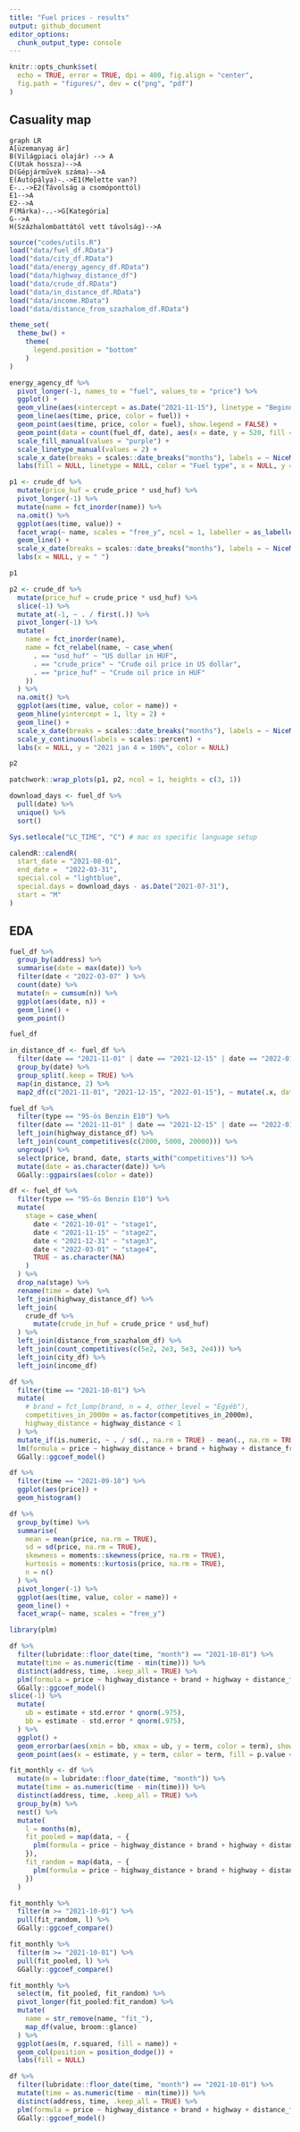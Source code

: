 ```yaml
---
title: "Fuel prices - results"
output: github_document
editor_options: 
  chunk_output_type: console
---
```


```r
knitr::opts_chunk$set(
  echo = TRUE, error = TRUE, dpi = 400, fig.align = "center",
  fig.path = "figures/", dev = c("png", "pdf")
)
```

## Casuality map

```mermaid
graph LR
A[üzemanyag ár]
B(Világpiaci olajár) --> A
C(Utak hossza)-->A
D(Gépjárművek száma)-->A
E(Autópálya)-.->E1(Melette van?)
E-..->E2(Távolság a csomóponttól)
E1-->A
E2-->A
F(Márka)-..->G[Kategória]
G-->A
H(Százhalombattától vett távolság)-->A
```

```r
source("codes/utils.R")
load("data/fuel_df.RData")
load("data/city_df.RData")
load("data/energy_agency_df.RData")
load("data/highway_distance_df")
load("data/crude_df.RData")
load("data/in_distance_df.RData")
load("data/income.RData")
load("data/distance_from_szazhalom_df.RData")

theme_set(
  theme_bw() + 
    theme(
      legend.position = "bottom"
    )
)
```


```r
energy_agency_df %>% 
  pivot_longer(-1, names_to = "fuel", values_to = "price") %>% 
  ggplot() + 
  geom_vline(aes(xintercept = as.Date("2021-11-15"), linetype = "Beginning of price control (2021-11-15)"), color = "orange", size = 1.5) +
  geom_line(aes(time, price, color = fuel)) +
  geom_point(aes(time, price, color = fuel), show.legend = FALSE) + 
  geom_point(data = count(fuel_df, date), aes(x = date, y = 520, fill = "Data sucessfully collected"), shape = 21, color = "purple", alpha = .5) +
  scale_fill_manual(values = "purple") +
  scale_linetype_manual(values = 2) +
  scale_x_date(breaks = scales::date_breaks("months"), labels = ~ NiceMonth(., keep_year = TRUE, label = TRUE)) + 
  labs(fill = NULL, linetype = NULL, color = "Fuel type", x = NULL, y = "Reported average fuel price (Hungrian Forint)")
```

```r
p1 <- crude_df %>% 
  mutate(price_huf = crude_price * usd_huf) %>% 
  pivot_longer(-1) %>% 
  mutate(name = fct_inorder(name)) %>% 
  na.omit() %>% 
  ggplot(aes(time, value)) +
  facet_wrap(~ name, scales = "free_y", ncol = 1, labeller = as_labeller(c("usd_huf" = "US dollar in HUF", "crude_price" = "Crude oil price in US dollar", "price_huf" = "Crude oil price in HUF"))) + 
  geom_line() + 
  scale_x_date(breaks = scales::date_breaks("months"), labels = ~ NiceMonth(., keep_year = TRUE, label = TRUE)) + 
  labs(x = NULL, y = " ")

p1
```


```r
p2 <- crude_df %>% 
  mutate(price_huf = crude_price * usd_huf) %>% 
  slice(-1) %>% 
  mutate_at(-1, ~ . / first(.)) %>% 
  pivot_longer(-1) %>%
  mutate(
    name = fct_inorder(name),
    name = fct_relabel(name, ~ case_when(
      . == "usd_huf" ~ "US dollar in HUF", 
      . == "crude_price" ~ "Crude oil price in US dollar",
      . == "price_huf" ~ "Crude oil price in HUF"
    ))
  ) %>% 
  na.omit() %>% 
  ggplot(aes(time, value, color = name)) + 
  geom_hline(yintercept = 1, lty = 2) +
  geom_line() + 
  scale_x_date(breaks = scales::date_breaks("months"), labels = ~ NiceMonth(., keep_year = TRUE, label = TRUE)) + 
  scale_y_continuous(labels = scales::percent) + 
  labs(x = NULL, y = "2021 jan 4 = 100%", color = NULL)

p2
```


```r
patchwork::wrap_plots(p1, p2, ncol = 1, heights = c(3, 1))
```


```r
download_days <- fuel_df %>% 
  pull(date) %>% 
  unique() %>% 
  sort()

Sys.setlocale("LC_TIME", "C") # mac os specific language setup

calendR::calendR(
  start_date = "2021-08-01",
  end_date =  "2022-03-31",
  special.col = "lightblue",
  special.days = download_days - as.Date("2021-07-31"),
  start = "M"
)
```

## EDA

```r
fuel_df %>% 
  group_by(address) %>% 
  summarise(date = max(date)) %>% 
  filter(date < "2022-03-07" ) %>% 
  count(date) %>% 
  mutate(n = cumsum(n)) %>% 
  ggplot(aes(date, n)) + 
  geom_line() + 
  geom_point()
```

```r
fuel_df
```

```r
in_distance_df <- fuel_df %>% 
  filter(date == "2021-11-01" | date == "2021-12-15" | date == "2022-01-15") %>% 
  group_by(date) %>% 
  group_split(.keep = TRUE) %>% 
  map(in_distance, 2) %>% 
  map2_df(c("2021-11-01", "2021-12-15", "2022-01-15"), ~ mutate(.x, date = lubridate::ymd(.y)))
```


```r
fuel_df %>% 
  filter(type == "95-ös Benzin E10") %>% 
  filter(date == "2021-11-01" | date == "2021-12-15" | date == "2022-01-15") %>% 
  left_join(highway_distance_df) %>%  
  left_join(count_competitives(c(2000, 5000, 20000))) %>% 
  ungroup() %>% 
  select(price, brand, date, starts_with("competitives")) %>% 
  mutate(date = as.character(date)) %>% 
  GGally::ggpairs(aes(color = date))
```


```r
df <- fuel_df %>% 
  filter(type == "95-ös Benzin E10") %>% 
  mutate(
    stage = case_when(
      date < "2021-10-01" ~ "stage1",
      date < "2021-11-15" ~ "stage2",
      date < "2021-12-31" ~ "stage3",
      date < "2022-03-01" ~ "stage4",
      TRUE ~ as.character(NA)
    )
  ) %>%
  drop_na(stage) %>% 
  rename(time = date) %>% 
  left_join(highway_distance_df) %>% 
  left_join(
    crude_df %>% 
      mutate(crude_in_huf = crude_price * usd_huf)
  ) %>% 
  left_join(distance_from_szazhalom_df) %>% 
  left_join(count_competitives(c(5e2, 2e3, 5e3, 2e4))) %>% 
  left_join(city_df) %>% 
  left_join(income_df)
```

```r
df %>% 
  filter(time == "2021-10-01") %>% 
  mutate(
    # brand = fct_lump(brand, n = 4, other_level = "Egyéb"),
    competitives_in_2000m = as.factor(competitives_in_2000m),
    highway_distance = highway_distance < 1
  ) %>% 
  mutate_if(is.numeric, ~ . / sd(., na.rm = TRUE) - mean(., na.rm = TRUE)) %>% 
  lm(formula = price ~ highway_distance + brand + highway + distance_from_szazhalom + I(distance_from_szazhalom^2) + competitives_in_2000m + competitives_in_5000m + allami_kozutak_hossza_km + szemelygepkocsik_szama_az_uzemelteto_lakhelye_szerint_db + szja_alap) %>% 
  GGally::ggcoef_model()
```

```r
df %>% 
  filter(time == "2021-09-10") %>% 
  ggplot(aes(price)) + 
  geom_histogram()
```

```r
df %>% 
  group_by(time) %>% 
  summarise(
    mean = mean(price, na.rm = TRUE),
    sd = sd(price, na.rm = TRUE),
    skewness = moments::skewness(price, na.rm = TRUE),
    kurtosis = moments::kurtosis(price, na.rm = TRUE),
    n = n()
  ) %>% 
  pivot_longer(-1) %>% 
  ggplot(aes(time, value, color = name)) +
  geom_line() +
  facet_wrap(~ name, scales = "free_y")
```

```r
library(plm)
```


```r
df %>% 
  filter(lubridate::floor_date(time, "month") == "2021-10-01") %>% 
  mutate(time = as.numeric(time - min(time))) %>% 
  distinct(address, time, .keep_all = TRUE) %>% 
  plm(formula = price ~ highway_distance + brand + highway + distance_from_szazhalom + I(distance_from_szazhalom^2) + competitives_in_2000m + competitives_in_5000m + allami_kozutak_hossza_km + szemelygepkocsik_szama_az_uzemelteto_lakhelye_szerint_db + szja_alap, model = "pooling", index = c("address","time")) %>% 
  GGally::ggcoef_model()
slice(-1) %>% 
  mutate(
    ub = estimate + std.error * qnorm(.975),
    bb = estimate - std.error * qnorm(.975),
  ) %>% 
  ggplot() +
  geom_errorbar(aes(xmin = bb, xmax = ub, y = term, color = term), show.legend = FALSE) + 
  geom_point(aes(x = estimate, y = term, color = term, fill = p.value < .05), shape = 21, show.legend = FALSE)
```

```r
fit_monthly <- df %>% 
  mutate(m = lubridate::floor_date(time, "month")) %>% 
  mutate(time = as.numeric(time - min(time))) %>% 
  distinct(address, time, .keep_all = TRUE) %>% 
  group_by(m) %>% 
  nest() %>% 
  mutate(
    l = months(m),
    fit_pooled = map(data, ~ {
      plm(formula = price ~ highway_distance + brand + highway + distance_from_szazhalom + I(distance_from_szazhalom^2) + as.factor(competitives_in_500m) + competitives_in_2000m + competitives_in_5000m + allami_kozutak_hossza_km + szemelygepkocsik_szama_az_uzemelteto_lakhelye_szerint_db + szja_alap , model = "pooling", index = c("address","time"), data = .) 
    }),
    fit_random = map(data, ~ {
      plm(formula = price ~ highway_distance + brand + highway + distance_from_szazhalom + I(distance_from_szazhalom^2) + as.factor(competitives_in_500m) + competitives_in_2000m + competitives_in_5000m + allami_kozutak_hossza_km + szemelygepkocsik_szama_az_uzemelteto_lakhelye_szerint_db + szja_alap, model = "random", index = c("address","time"), data = .)
    })
  )
```

```r
fit_monthly %>% 
  filter(m >= "2021-10-01") %>% 
  pull(fit_random, l) %>% 
  GGally::ggcoef_compare()
```

```r
fit_monthly %>% 
  filter(m >= "2021-10-01") %>% 
  pull(fit_pooled, l) %>% 
  GGally::ggcoef_compare()
```

```r
fit_monthly %>% 
  select(m, fit_pooled, fit_random) %>% 
  pivot_longer(fit_pooled:fit_random) %>% 
  mutate(
    name = str_remove(name, "fit_"),
    map_df(value, broom::glance)
  ) %>% 
  ggplot(aes(m, r.squared, fill = name)) +
  geom_col(position = position_dodge()) +
  labs(fill = NULL)
```


```r
df %>% 
  filter(lubridate::floor_date(time, "month") == "2021-10-01") %>% 
  mutate(time = as.numeric(time - min(time))) %>% 
  distinct(address, time, .keep_all = TRUE) %>% 
  plm(formula = price ~ highway_distance + brand + highway + distance_from_szazhalom + I(distance_from_szazhalom^2) + competitives_in_2000m + competitives_in_5000m + allami_kozutak_hossza_km + szemelygepkocsik_szama_az_uzemelteto_lakhelye_szerint_db + szja_alap, model = "random", index = c("address","time")) %>% 
  GGally::ggcoef_model()
```


